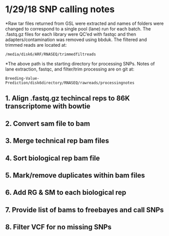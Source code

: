 # 1/29/18 SNP calling notes

*Raw tar files returned from GSL were extracted and names of folders were changed to correspond to a single pool (lane) run for each batch.  The .fastq.gz files for each library were QC'ed with fastqc and then adapters/contamination was removed using bbduk.  The filtered and trimmed reads are located at:

```linux
/media/disk6/ARF/RNASEQ/trimmedfiltreads
```

*The above path is the starting directory for processing SNPs.  Notes of lane extraction, fastqc, and filter/trim processing are on git at:

```linux
Breeding-Value-Prediction/disk6directory/RNASEQ/rawreads/processingnotes
```

## 1. Align .fastq.gz techincal reps to 86K transcriptome with bowtie
## 2. Convert sam file to bam
## 3. Merge technical rep bam files
## 4. Sort biological rep bam file
## 5. Mark/remove duplicates within bam files
## 6. Add RG & SM to each biological rep
## 7. Provide list of bams to freebayes and call SNPs
## 8. Filter VCF for no missing SNPs
